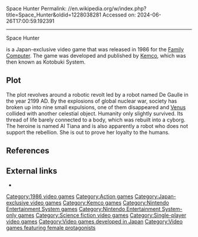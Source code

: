 Space Hunter
Permalink: //en.wikipedia.org/w/index.php?title=Space_Hunter&oldid=1228038281
Accessed on: 2024-06-26T17:00:59.192391



------
Space Hunter
{{Short description|1986 video game}}
{{about|the videogame|the 3D movie|Spacehunter: Adventures in the Forbidden Zone|the fictional location Space Hunter Galaxy|Space Hunter Nebula M}}
{{Unreliable sources|date=January 2023}}
{{cleanup rewrite|date=September 2013}}
{{Infobox video game
|title = Space Hunter
|image = [[File:Space hunter.jpg|frameless|Space Hunter]]
|caption = Cover art
|developer = [[Kemco]]
|publisher = Kemco
|artist = 
|composer = Hiroyuki Masuno
|designer = Yasushi Hirashita
|programmer = Shinobu Michiura <br> Fumio Tono <br> Tomoharu Aihara <br> Kiminari Sueda <br> Minori Shinagawa <br> Makoto Kario <br> Fumi Iwamoto
|platforms = [[Nintendo Entertainment System|Family Computer]]
|released = {{vgrelease|JP|September 25, 1986<ref>[http://www.gamefaqs.com/nes/578314-space-hunter/data ''Space Hunter''] at [[GameFAQs]]</ref>}}
|genre = [[Action game|Action]]
|modes = [[Single-player video game|Single-player]]
}}

{{nihongo|'''''Space Hunter'''''|スペースハンター}} is a Japan-exclusive video game that was released in 1986 for the [[Nintendo Entertainment System|Family Computer]]. The game was developed and published by [[Kemco]], which was then known as Kotobuki System.

==Plot==
The plot revolves around a robotic revolt led by a robot named De Gaulle in the year 2199 AD. By the explosions of global nuclear war, society has broken up into nine small expulsions, one of them disappeared and [[Venus]] collided with another celestial object. Humanity only slightly survived. Its thread of life barely connected to a body, which was rebuilt into a cyborg. The heroine is named Al Tiana and is also apparently a robot who does not support the rebellion. She is out to prove her loyalty to the humans.

==References==
{{Reflist}}

==External links==
* {{MobyGames|id=/space-hunter_}}

{{Authority control}}

[[Category:1986 video games]]
[[Category:Action games]]
[[Category:Japan-exclusive video games]]
[[Category:Kemco games]]
[[Category:Nintendo Entertainment System games]]
[[Category:Nintendo Entertainment System-only games]]
[[Category:Science fiction video games]]
[[Category:Single-player video games]]
[[Category:Video games developed in Japan]]
[[Category:Video games featuring female protagonists]]

{{action-videogame-stub}}